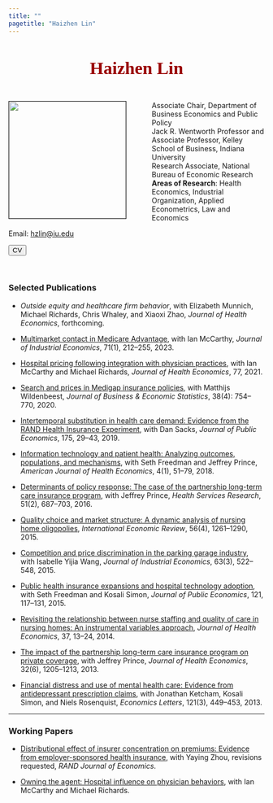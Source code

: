 ```yaml
---
title: ""
pagetitle: "Haizhen Lin"
---
```


<br>

<link rel="stylesheet" href="style.css" type="text/css">

<div style="text-align: center"><span style="color:rgba(153, 0, 0, 1.1); font-size: 26pt; font-family:'Georgia'" ><b>Haizhen Lin</b></span></div>

<br>

<div><img src="xxx.jpg" style="width: 230px; border:0.3px solid; margin-left: 0px; margin-right: 50px" align="left"> 

Associate Chair, Department of Business Economics and Public Policy  
Jack R. Wentworth Professor and Associate Professor, Kelley School of Business, Indiana University  
Research Associate, National Bureau of Economic Research  
**Areas of Research**: Health Economics, Industrial Organization, Applied Econometrics, Law and Economics

Email: [hzlin@iu.edu](mailto:hzlin@iu.edu)   

[<button class="button-13" role="button">CV</button>](files/cv/cv.pdf)</div>

<br>

### Selected Publications

- *Outside equity and healthcare firm behavior*, with Elizabeth Munnich, Michael Richards, Chris Whaley, and Xiaoxi Zhao, _Journal of Health Economics_, forthcoming.

- [Multimarket contact in Medicare Advantage](https://www.nber.org/papers/w24486), with Ian McCarthy, _Journal of Industrial Economics_, 71(1), 212–255, 2023.

- [Hospital pricing following integration with physician practices](https://www.sciencedirect.com/science/article/pii/S0167629621000291?dgcid=author), with Ian McCarthy and Michael Richards, _Journal of Health Economics_, 77, 2021.

- [Search and prices in Medigap insurance policies](medigap.pdf), with Matthijs Wildenbeest, _Journal of Business & Economic Statistics_, 38(4): 754–770, 2020.

- [Intertemporal substitution in health care demand: Evidence from the RAND Health Insurance Experiment](LinSacksISHC.pdf), with Dan Sacks, _Journal of Public Economics_, 175, 29–43, 2019.

- [Information technology and patient health: Analyzing outcomes, populations, and mechanisms](http://papers.ssrn.com/sol3/papers.cfm?abstract_id=2445431), with Seth Freedman and Jeffrey Prince, _American Journal of Health Economics_, 4(1), 51–79, 2018.

- [Determinants of policy response: The case of the partnership long-term care insurance program](http://papers.ssrn.com/sol3/papers.cfm?abstract_id=2471241), with Jeffrey Prince, _Health Services Research_, 51(2), 687–703, 2016.

- [Quality choice and market structure: A dynamic analysis of nursing home oligopolies](http://papers.ssrn.com/sol3/papers.cfm?abstract_id=2041704), _International Economic Review_, 56(4), 1261–1290, 2015.

- [Competition and price discrimination in the parking garage industry](http://papers.ssrn.com/sol3/papers.cfm?abstract_id=2033463), with Isabelle Yijia Wang, _Journal of Industrial Economics_, 63(3), 522–548, 2015.

- [Public health insurance expansions and hospital technology adoption](http://www.nber.org/papers/w20159), with Seth Freedman and Kosali Simon, _Journal of Public Economics_, 121, 117–131, 2015.

- [Revisiting the relationship between nurse staffing and quality of care in nursing homes: An instrumental variables approach](http://papers.ssrn.com/sol3/papers.cfm?abstract_id=2427821), _Journal of Health Economics_, 37, 13–24, 2014.

- [The impact of the partnership long-term care insurance program on private coverage](http://papers.ssrn.com/sol3/papers.cfm?abstract_id=2039059), with Jeffrey Prince, _Journal of Health Economics_, 32(6), 1205–1213, 2013.

- [Financial distress and use of mental health care: Evidence from antidepressant prescription claims](Antidepressants.pdf), with Jonathan Ketcham, Kosali Simon, and Niels Rosenquist, _Economics Letters_, 121(3), 449–453, 2013.

---

### Working Papers

- [Distributional effect of insurer concentration on premiums: Evidence from employer-sponsored health insurance](esi.pdf), with Yaying Zhou, revisions requested, _RAND Journal of Economics_.

- [Owning the agent: Hospital influence on physician behaviors](https://www.nber.org/papers/w28859), with Ian McCarthy and Michael Richards.

<br>